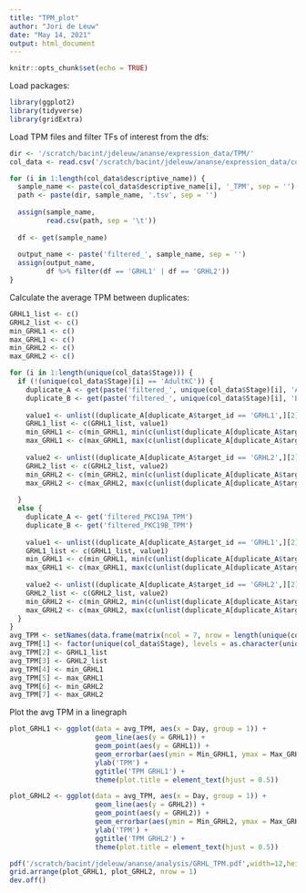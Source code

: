 ```yaml
---
title: "TPM_plot"
author: "Jori de Leuw"
date: "May 14, 2021"
output: html_document
---
```


```r
knitr::opts_chunk$set(echo = TRUE)
```
Load packages:
```r
library(ggplot2)
library(tidyverse)
library(gridExtra)
```
Load TPM files and filter TFs of interest from the dfs:
```r
dir <- '/scratch/bacint/jdeleuw/ananse/expression_data/TPM/'
col_data <- read.csv('/scratch/bacint/jdeleuw/ananse/expression_data/col_data.tsv', sep = '\t')

for (i in 1:length(col_data$descriptive_name)) {
  sample_name <- paste(col_data$descriptive_name[i], '_TPM', sep = '')
  path <- paste(dir, sample_name, '.tsv', sep = '')
  
  assign(sample_name,
         read.csv(path, sep = '\t'))
  
  df <- get(sample_name)
  
  output_name <- paste('filtered_', sample_name, sep = '')
  assign(output_name,
         df %>% filter(df == 'GRHL1' | df == 'GRHL2'))
}
```
Calculate the average TPM between duplicates:
```r
GRHL1_list <- c()
GRHL2_list <- c()
min_GRHL1 <- c()
max_GRHL1 <- c()
min_GRHL2 <- c()
max_GRHL2 <- c()

for (i in 1:length(unique(col_data$Stage))) {
  if (!(unique(col_data$Stage)[i] == 'AdultKC')) {
    duplicate_A <- get(paste('filtered_', unique(col_data$Stage)[i], 'A_TPM', sep = ''))
    duplicate_B <- get(paste('filtered_', unique(col_data$Stage)[i], 'B_TPM', sep = ''))
    
    value1 <- unlist((duplicate_A[duplicate_A$target_id == 'GRHL1',][2] + duplicate_B[duplicate_B$target_id == 'GRHL1',][2]) / 2)
    GRHL1_list <- c(GRHL1_list, value1)
    min_GRHL1 <- c(min_GRHL1, min(c(unlist(duplicate_A[duplicate_A$target_id == 'GRHL1',][2]), unlist(duplicate_B[duplicate_B$target_id == 'GRHL1',][2]))))
    max_GRHL1 <- c(max_GRHL1, max(c(unlist(duplicate_A[duplicate_A$target_id == 'GRHL1',][2]), unlist(duplicate_B[duplicate_B$target_id == 'GRHL1',][2]))))
    
    value2 <- unlist((duplicate_A[duplicate_A$target_id == 'GRHL2',][2] + duplicate_B[duplicate_B$target_id == 'GRHL2',][2]) / 2)
    GRHL2_list <- c(GRHL2_list, value2)
    min_GRHL2 <- c(min_GRHL2, min(c(unlist(duplicate_A[duplicate_A$target_id == 'GRHL2',][2]), unlist(duplicate_B[duplicate_B$target_id == 'GRHL2',][2]))))
    max_GRHL2 <- c(max_GRHL2, max(c(unlist(duplicate_A[duplicate_A$target_id == 'GRHL2',][2]), unlist(duplicate_B[duplicate_B$target_id == 'GRHL2',][2]))))
  
  }
  else {
    duplicate_A <- get('filtered_PKC19A_TPM')
    duplicate_B <- get('filtered_PKC19B_TPM')
    
    value1 <- unlist((duplicate_A[duplicate_A$target_id == 'GRHL1',][2] + duplicate_B[duplicate_B$target_id == 'GRHL1',][2]) / 2)
    GRHL1_list <- c(GRHL1_list, value1)
    min_GRHL1 <- c(min_GRHL1, min(c(unlist(duplicate_A[duplicate_A$target_id == 'GRHL1',][2]), unlist(duplicate_B[duplicate_B$target_id == 'GRHL1',][2]))))
    max_GRHL1 <- c(max_GRHL1, max(c(unlist(duplicate_A[duplicate_A$target_id == 'GRHL1',][2]), unlist(duplicate_B[duplicate_B$target_id == 'GRHL1',][2]))))
    
    value2 <- unlist((duplicate_A[duplicate_A$target_id == 'GRHL2',][2] + duplicate_B[duplicate_B$target_id == 'GRHL2',][2]) / 2)
    GRHL2_list <- c(GRHL2_list, value2)
    min_GRHL2 <- c(min_GRHL2, min(c(unlist(duplicate_A[duplicate_A$target_id == 'GRHL2',][2]), unlist(duplicate_B[duplicate_B$target_id == 'GRHL2',][2]))))
    max_GRHL2 <- c(max_GRHL2, max(c(unlist(duplicate_A[duplicate_A$target_id == 'GRHL2',][2]), unlist(duplicate_B[duplicate_B$target_id == 'GRHL2',][2]))))
  }
}
avg_TPM <- setNames(data.frame(matrix(ncol = 7, nrow = length(unique(col_data$Stage)))), c('Day','GRHL1', 'GRHL2', 'Min_GRHL1', 'Max_GRHL1', 'Min_GRHL2', 'Max_GRHL2'))
avg_TPM[1] <- factor(unique(col_data$Stage), levels = as.character(unique(col_data$Stage)))
avg_TPM[2] <- GRHL1_list
avg_TPM[3] <- GRHL2_list
avg_TPM[4] <- min_GRHL1
avg_TPM[5] <- max_GRHL1
avg_TPM[6] <- min_GRHL2
avg_TPM[7] <- max_GRHL2
```
Plot the avg TPM in a linegraph
```r
plot_GRHL1 <- ggplot(data = avg_TPM, aes(x = Day, group = 1)) +
                     geom_line(aes(y = GRHL1)) +
                     geom_point(aes(y = GRHL1)) +
                     geom_errorbar(aes(ymin = Min_GRHL1, ymax = Max_GRHL1), width = .2) +
                     ylab('TPM') +
                     ggtitle('TPM GRHL1') +
                     theme(plot.title = element_text(hjust = 0.5))

plot_GRHL2 <- ggplot(data = avg_TPM, aes(x = Day, group = 1)) +
                     geom_line(aes(y = GRHL2)) +
                     geom_point(aes(y = GRHL2)) +
                     geom_errorbar(aes(ymin = Min_GRHL2, ymax = Max_GRHL2), width = .2) +
                     ylab('TPM') +
                     ggtitle('TPM GRHL2') +
                     theme(plot.title = element_text(hjust = 0.5))

pdf('/scratch/bacint/jdeleuw/ananse/analysis/GRHL_TPM.pdf',width=12,height=6,paper='special', useDingbats=FALSE)
grid.arrange(plot_GRHL1, plot_GRHL2, nrow = 1)
dev.off()
```

